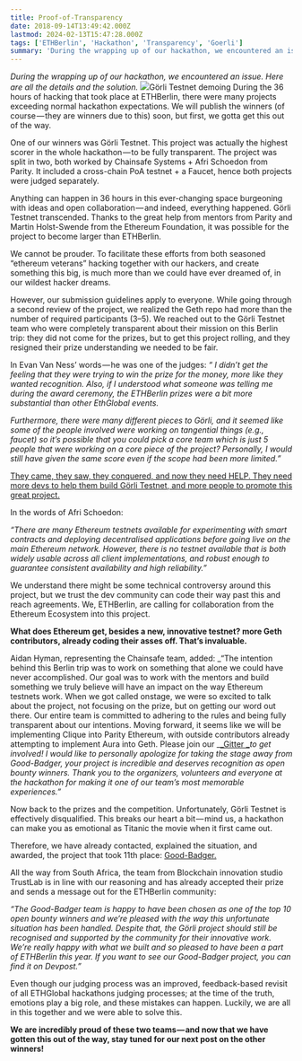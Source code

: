 ```yaml
---
title: Proof-of-Transparency
date: 2018-09-14T13:49:42.000Z
lastmod: 2024-02-13T15:47:28.000Z
tags: ['ETHBerlin', 'Hackathon', 'Transparency', 'Goerli']
summary: 'During the wrapping up of our hackathon, we encountered an issue. Here are all the details and the solution.'
---
```


_During the wrapping up of our hackathon, we encountered an issue. Here are all the details and the solution._
![](/static/images/2018/judging.jpg)Görli Testnet demoing
During the 36 hours of hacking that took place at ETHBerlin, there were many projects exceeding normal hackathon expectations. We will publish the winners (of course — they are winners due to this) soon, but first, we gotta get this out of the way.

One of our winners was Görli Testnet. This project was actually the highest scorer in the whole hackathon — to be fully transparent. The project was split in two, both worked by Chainsafe Systems + Afri Schoedon from Parity. It included a cross-chain PoA testnet + a Faucet, hence both projects were judged separately.

Anything can happen in 36 hours in this ever-changing space burgeoning with ideas and open collaboration — and indeed, everything happened. Görli Testnet transcended. Thanks to the great help from mentors from Parity and Martin Holst-Swende from the Ethereum Foundation, it was possible for the project to become larger than ETHBerlin.

We cannot be prouder. To facilitate these efforts from both seasoned “ethereum veterans” hacking together with our hackers, and create something this big, is much more than we could have ever dreamed of, in our wildest hacker dreams.

However, our submission guidelines apply to everyone. While going through a second review of the project, we realized the Geth repo had more than the number of required participants (3–5). We reached out to the Görli Testnet team who were completely transparent about their mission on this Berlin trip: they did not come for the prizes, but to get this project rolling, and they resigned their prize understanding we needed to be fair.

In Evan Van Ness’ words — he was one of the judges: _“ I didn’t get the feeling that they were trying to win the prize for the money, more like they wanted recognition. Also, if I understood what someone was telling me during the award ceremony, the ETHBerlin prizes were a bit more substantial than other EthGlobal events._

_Furthermore, there were many different pieces to Görli, and it seemed like some of the people involved were working on tangential things (e.g., faucet) so it’s possible that you could pick a core team which is just 5 people that were working on a core piece of the project? Personally, I would still have given the same score even if the scope had been more limited.”_

[They came, they saw, they conquered, and now they need HELP. They need more devs to help them build Görli Testnet, and more people to promote this great project.](https://dev.to/5chdn/the-grli-testnet-proposal---a-call-for-participation-58pf)

In the words of Afri Schoedon:

_“There are many Ethereum testnets available for experimenting with smart contracts and deploying decentralised applications before going live on the main Ethereum network. However, there is no testnet available that is both widely usable across all client implementations, and robust enough to guarantee consistent availability and high reliability.”_

We understand there might be some technical controversy around this project, but we trust the dev community can code their way past this and reach agreements. We, ETHBerlin, are calling for collaboration from the Ethereum Ecosystem into this project.

**What does Ethereum get, besides a new, innovative testnet? more Geth contributors, already coding their asses off. That’s invaluable.**

Aidan Hyman, representing the Chainsafe team, added: _“The intention behind this Berlin trip was to work on something that alone we could have never accomplished. Our goal was to work with the mentors and build something we truly believe will have an impact on the way Ethereum testnets work. When we got called onstage, we were so excited to talk about the project, not focusing on the prize, but on getting our word out there. Our entire team is committed to adhering to the rules and being fully transparent about our intentions. Moving forward, it seems like we will be implementing Clique into Parity Ethereum, with outside contributors already attempting to implement Aura into Geth. Please join our _[_Gitter _](https://gitter.im/goerli/)_to get involved! I would like to personally apologize for taking the stage away from Good-Badger, your project is incredible and deserves recognition as open bounty winners. Thank you to the organizers, volunteers and everyone at the hackathon for making it one of our team’s most memorable experiences.”_

Now back to the prizes and the competition. Unfortunately, Görli Testnet is effectively disqualified. This breaks our heart a bit — mind us, a hackathon can make you as emotional as Titanic the movie when it first came out.

Therefore, we have already contacted, explained the situation, and awarded, the project that took 11th place: [Good-Badger.](https://devpost.com/software/good-badger)

All the way from South Africa, the team from Blockchain innovation studio TrustLab is in line with our reasoning and has already accepted their prize and sends a message out for the ETHBerlin community:

_“The Good-Badger team is happy to have been chosen as one of the top 10 open bounty winners and we’re pleased with the way this unfortunate situation has been handled. Despite that, the Görli project should still be recognised and supported by the community for their innovative work. We’re really happy with what we built and so pleased to have been a part of ETHBerlin this year. If you want to see our Good-Badger project, you can find it on Devpost.”_

Even though our judging process was an improved, feedback-based revisit of all ETHGlobal hackathons judging processes; at the time of the truth, emotions play a big role, and these mistakes can happen. Luckily, we are all in this together and we were able to solve this.

**We are incredibly proud of these two teams — and now that we have gotten this out of the way, stay tuned for our next post on the other winners!**
